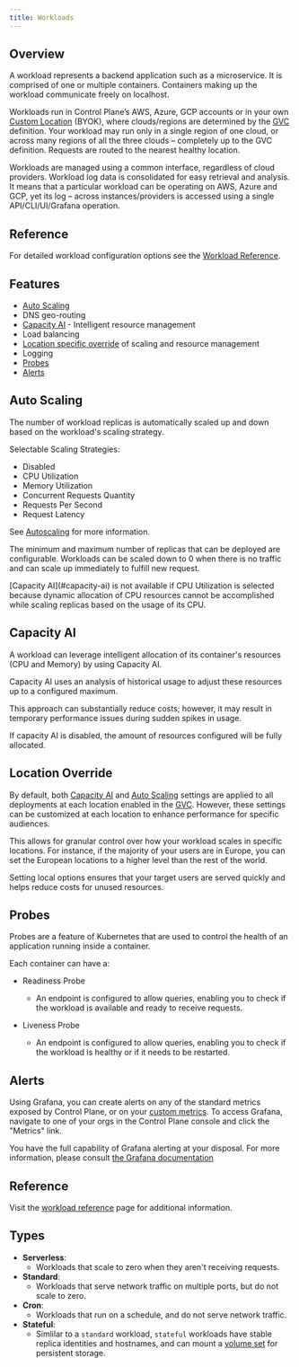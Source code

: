 ```yaml
---
title: Workloads
---
```


## Overview

A workload represents a backend application such as a microservice. It is comprised of one or multiple containers. Containers making up the workload communicate freely on localhost.

Workloads run in Control Plane’s AWS, Azure, GCP accounts or in your own [Custom Location](/reference/location#byok-locations) (BYOK), where clouds/regions are determined by the [GVC](/reference/gvc) definition. Your workload may run only in a single region of one cloud, or across many regions of all the three clouds – completely up to the GVC definition. Requests are routed to the nearest healthy location.

Workloads are managed using a common interface, regardless of cloud providers. Workload log data is consolidated for easy retrieval and analysis. It means that a particular workload can be operating on AWS, Azure and GCP, yet its log – across instances/providers is accessed using a single API/CLI/UI/Grafana operation.

## Reference
For detailed workload configuration options see the [Workload Reference](/reference/workload/general).

## Features

- [Auto Scaling](#auto-scaling)
- DNS geo-routing
- [Capacity AI](#capacity-ai) - Intelligent resource management
- Load balancing
- [Location specific override](#location-override) of scaling and resource management
- Logging
- [Probes](#probes)
- [Alerts](#alerts)

## Auto Scaling

The number of workload replicas is automatically scaled up and down based on the workload's scaling strategy.

Selectable Scaling Strategies:

- Disabled
- CPU Utilization
- Memory Utilization
- Concurrent Requests Quantity
- Requests Per Second
- Request Latency

See [Autoscaling](/reference/workload/autoscaling) for more information.

The minimum and maximum number of replicas that can be deployed are configurable. Workloads can be scaled down to 0 when there is no traffic and can scale up immediately to fulfill new request.

<Info>
  [Capacity AI](#capacity-ai) is not available if CPU Utilization is selected because dynamic allocation of CPU resources cannot be
  accomplished while scaling replicas based on the usage of its CPU.
</Info>

## Capacity AI

A workload can leverage intelligent allocation of its container's resources (CPU and Memory) by using Capacity AI.

Capacity AI uses an analysis of historical usage to adjust these resources up to a configured maximum.

This approach can substantially reduce costs; however, it may result in temporary performance issues during sudden spikes in usage.

If capacity AI is disabled, the amount of resources configured will be fully allocated.

## Location Override

By default, both [Capacity AI](#capacity-ai) and [Auto Scaling](#auto-scaling) settings are applied to all deployments at each location enabled in the [GVC](/concepts/gvc). However, these settings can be customized at each location to enhance performance for specific audiences.

This allows for granular control over how your workload scales in specific locations. For instance, if the majority of your users are in Europe, you can set the European locations to a higher level than the rest of the world.

Setting local options ensures that your target users are served quickly and helps reduce costs for unused resources.

## Probes

Probes are a feature of Kubernetes that are used to control the health of an application running inside a container.

Each container can have a:

- Readiness Probe

  - An endpoint is configured to allow queries, enabling you to check if the workload is available and ready to receive requests.

- Liveness Probe
  - An endpoint is configured to allow queries, enabling you to check if the workload is healthy or if it needs to be restarted.

## Alerts

Using Grafana, you can create alerts on any of the standard metrics exposed by Control Plane, or on your [custom metrics](/reference/workload#metrics). To access Grafana, navigate to one of your orgs in the Control Plane console and click the "Metrics" link.

You have the full capability of Grafana alerting at your disposal. For more information, please consult [the Grafana documentation](https://grafana.com/docs/grafana/latest/alerting/)

## Reference

Visit the [workload reference](/reference/workload) page for additional information.

## Types

- **Serverless**:
  - Workloads that scale to zero when they aren't receiving requests.
- **Standard**:
  - Workloads that serve network traffic on multiple ports, but do not scale to zero.
- **Cron**:
  - Workloads that run on a schedule, and do not serve network traffic.
- **Stateful**:
  - Simlilar to a `standard` workload, `stateful` workloads have stable replica identities and hostnames, and can mount a [volume set](/reference/volumeset) for persistent storage.
